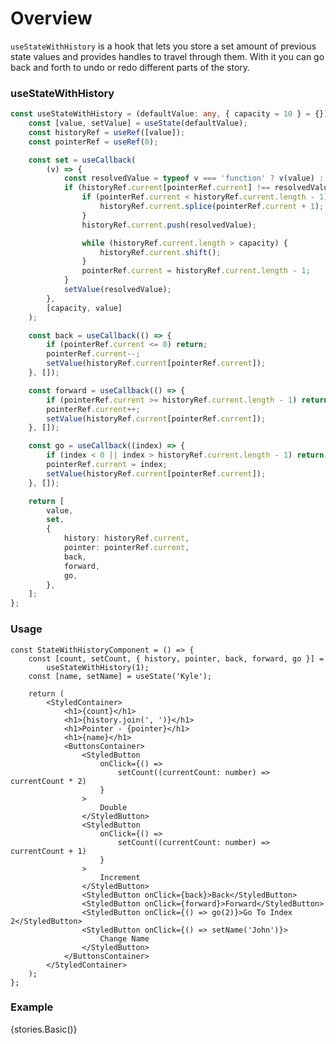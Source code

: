 
<Meta
    title="Hooks/Docs/useStateWithHistory"
    component={StateWithHistoryComponent}
/>

# Overview

`useStateWithHistory` is a hook that lets you store a set amount of previous state values and provides handles to travel through them. With it you can go back and forth to undo or redo different parts of the story.

### useStateWithHistory

```ts
const useStateWithHistory = (defaultValue: any, { capacity = 10 } = {}) => {
    const [value, setValue] = useState(defaultValue);
    const historyRef = useRef([value]);
    const pointerRef = useRef(0);

    const set = useCallback(
        (v) => {
            const resolvedValue = typeof v === 'function' ? v(value) : v;
            if (historyRef.current[pointerRef.current] !== resolvedValue) {
                if (pointerRef.current < historyRef.current.length - 1) {
                    historyRef.current.splice(pointerRef.current + 1);
                }
                historyRef.current.push(resolvedValue);

                while (historyRef.current.length > capacity) {
                    historyRef.current.shift();
                }
                pointerRef.current = historyRef.current.length - 1;
            }
            setValue(resolvedValue);
        },
        [capacity, value]
    );

    const back = useCallback(() => {
        if (pointerRef.current <= 0) return;
        pointerRef.current--;
        setValue(historyRef.current[pointerRef.current]);
    }, []);

    const forward = useCallback(() => {
        if (pointerRef.current >= historyRef.current.length - 1) return;
        pointerRef.current++;
        setValue(historyRef.current[pointerRef.current]);
    }, []);

    const go = useCallback((index) => {
        if (index < 0 || index > historyRef.current.length - 1) return;
        pointerRef.current = index;
        setValue(historyRef.current[pointerRef.current]);
    }, []);

    return [
        value,
        set,
        {
            history: historyRef.current,
            pointer: pointerRef.current,
            back,
            forward,
            go,
        },
    ];
};
```

### Usage

```tsx
const StateWithHistoryComponent = () => {
    const [count, setCount, { history, pointer, back, forward, go }] =
        useStateWithHistory(1);
    const [name, setName] = useState('Kyle');

    return (
        <StyledContainer>
            <h1>{count}</h1>
            <h1>{history.join(', ')}</h1>
            <h1>Pointer - {pointer}</h1>
            <h1>{name}</h1>
            <ButtonsContainer>
                <StyledButton
                    onClick={() =>
                        setCount((currentCount: number) => currentCount * 2)
                    }
                >
                    Double
                </StyledButton>
                <StyledButton
                    onClick={() =>
                        setCount((currentCount: number) => currentCount + 1)
                    }
                >
                    Increment
                </StyledButton>
                <StyledButton onClick={back}>Back</StyledButton>
                <StyledButton onClick={forward}>Forward</StyledButton>
                <StyledButton onClick={() => go(2)}>Go To Index 2</StyledButton>
                <StyledButton onClick={() => setName('John')}>
                    Change Name
                </StyledButton>
            </ButtonsContainer>
        </StyledContainer>
    );
};
```

### Example

<Preview>
    <Story name="useStateWithHistory">{stories.Basic()}</Story>
</Preview>
